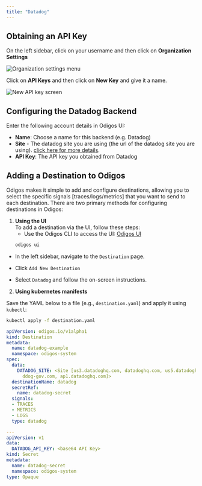```yaml
---
title: "Datadog"
---
```


## Obtaining an API Key

On the left sidebar, click on your username and then click on **Organization Settings**

<Frame>
    <img src="/backends/images/datadog1.png" alt="Organization settings menu" />
</Frame>

Click on **API Keys** and then click on **New Key** and give it a name.

<Frame>
    <img src="/backends/images/datadog2.png" alt="New API key screen" />
</Frame>

## Configuring the Datadog Backend

Enter the following account details in Odigos UI:

- **Name**: Choose a name for this backend (e.g. Datadog)
- **Site** - The datadog site you are using (the url of the datadog site you are using). [click here for more details](https://docs.datadoghq.com/getting_started/site/).
- **API Key**: The API key you obtained from Datadog


## Adding a Destination to Odigos

Odigos makes it simple to add and configure destinations, allowing you to select the specific signals [traces/logs/metrics] that you want to send to each destination. There are two primary methods for configuring destinations in Odigos:

1. **Using the UI**  
   To add a destination via the UI, follow these steps:
   - Use the Odigos CLI to access the UI: [Odigos UI](https://docs.odigos.io/cli/odigos_ui)
   ```bash
   odigos ui
    ```
- In the left sidebar, navigate to the `Destination` page.

- Click `Add New Destination`

- Select `Datadog` and follow the on-screen instructions.



2. **Using kubernetes manifests**

Save the YAML below to a file (e.g., `destination.yaml`) and apply it using `kubectl`:

```bash
kubectl apply -f destination.yaml
```


```yaml
apiVersion: odigos.io/v1alpha1
kind: Destination
metadata:
  name: datadog-example
  namespace: odigos-system
spec:
  data:
    DATADOG_SITE: <Site [us3.datadoghq.com, datadoghq.com, us5.datadoghq.com, datadoghq.eu,
      ddog-gov.com, ap1.datadoghq.com]>
  destinationName: datadog
  secretRef:
    name: datadog-secret
  signals:
  - TRACES
  - METRICS
  - LOGS
  type: datadog

---
apiVersion: v1
data:
  DATADOG_API_KEY: <base64 API Key>
kind: Secret
metadata:
  name: datadog-secret
  namespace: odigos-system
type: Opaque
```